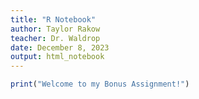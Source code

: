 ```yaml
---
title: "R Notebook"
author: Taylor Rakow
teacher: Dr. Waldrop
date: December 8, 2023
output: html_notebook
---
```



```r
print("Welcome to my Bonus Assignment!")
```



